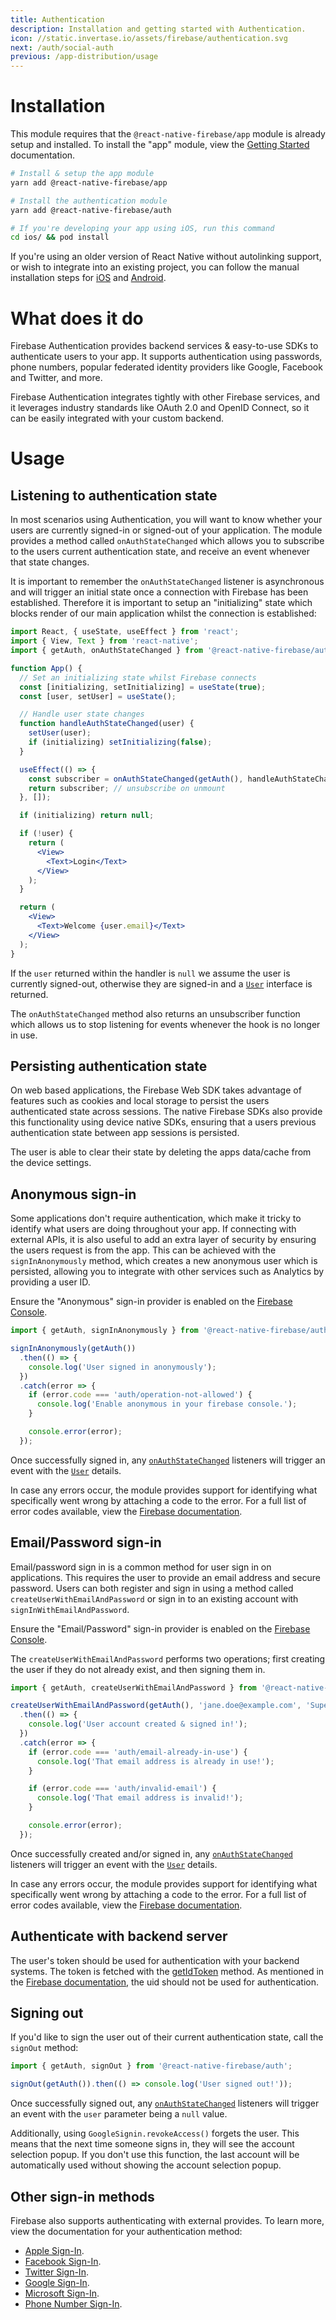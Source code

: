 ```yaml
---
title: Authentication
description: Installation and getting started with Authentication.
icon: //static.invertase.io/assets/firebase/authentication.svg
next: /auth/social-auth
previous: /app-distribution/usage
---
```


# Installation

This module requires that the `@react-native-firebase/app` module is already setup and installed. To install the "app"
module, view the [Getting Started](/) documentation.

```bash
# Install & setup the app module
yarn add @react-native-firebase/app

# Install the authentication module
yarn add @react-native-firebase/auth

# If you're developing your app using iOS, run this command
cd ios/ && pod install
```

If you're using an older version of React Native without autolinking support, or wish to integrate into an existing project,
you can follow the manual installation steps for [iOS](/auth/usage/installation/ios) and [Android](/auth/usage/installation/android).

# What does it do

Firebase Authentication provides backend services & easy-to-use SDKs to authenticate users to your app. It supports
authentication using passwords, phone numbers, popular federated identity providers like Google, Facebook and Twitter, and more.

<Youtube id="8sGY55yxicA" />

Firebase Authentication integrates tightly with other Firebase services, and it leverages industry standards like OAuth
2.0 and OpenID Connect, so it can be easily integrated with your custom backend.

# Usage

## Listening to authentication state

In most scenarios using Authentication, you will want to know whether your users are currently signed-in or signed-out
of your application. The module provides a method called `onAuthStateChanged` which allows you to subscribe to the users
current authentication state, and receive an event whenever that state changes.

It is important to remember the `onAuthStateChanged` listener is asynchronous and will trigger an initial state once
a connection with Firebase has been established. Therefore it is important to setup an "initializing" state which blocks
render of our main application whilst the connection is established:

```jsx
import React, { useState, useEffect } from 'react';
import { View, Text } from 'react-native';
import { getAuth, onAuthStateChanged } from '@react-native-firebase/auth';

function App() {
  // Set an initializing state whilst Firebase connects
  const [initializing, setInitializing] = useState(true);
  const [user, setUser] = useState();

  // Handle user state changes
  function handleAuthStateChanged(user) {
    setUser(user);
    if (initializing) setInitializing(false);
  }

  useEffect(() => {
    const subscriber = onAuthStateChanged(getAuth(), handleAuthStateChanged);
    return subscriber; // unsubscribe on unmount
  }, []);

  if (initializing) return null;

  if (!user) {
    return (
      <View>
        <Text>Login</Text>
      </View>
    );
  }

  return (
    <View>
      <Text>Welcome {user.email}</Text>
    </View>
  );
}
```

If the `user` returned within the handler is `null` we assume the user is currently signed-out, otherwise they are
signed-in and a [`User`](/reference/auth/user) interface is returned.

The `onAuthStateChanged` method also returns an unsubscriber function which allows us to stop listening for events whenever
the hook is no longer in use.

## Persisting authentication state

On web based applications, the Firebase Web SDK takes advantage of features such as cookies and local storage to persist
the users authenticated state across sessions. The native Firebase SDKs also provide this functionality using device native SDKs,
ensuring that a users previous authentication state between app sessions is persisted.

The user is able to clear their state by deleting the apps data/cache from the device settings.

## Anonymous sign-in

Some applications don't require authentication, which make it tricky to identify what users are doing throughout your app.
If connecting with external APIs, it is also useful to add an extra layer of security by ensuring the users request is
from the app. This can be achieved with the `signInAnonymously` method, which creates a new anonymous user which is persisted,
allowing you to integrate with other services such as Analytics by providing a user ID.

Ensure the "Anonymous" sign-in provider is enabled on the [Firebase Console](https://console.firebase.google.com/project/_/authentication/providers).

```js
import { getAuth, signInAnonymously } from '@react-native-firebase/auth';

signInAnonymously(getAuth())
  .then(() => {
    console.log('User signed in anonymously');
  })
  .catch(error => {
    if (error.code === 'auth/operation-not-allowed') {
      console.log('Enable anonymous in your firebase console.');
    }

    console.error(error);
  });
```

Once successfully signed in, any [`onAuthStateChanged`](#listening-to-authentication-state) listeners will trigger an event
with the [`User`](/reference/auth/user) details.

In case any errors occur, the module provides support for identifying what specifically went wrong by attaching a code
to the error. For a full list of error codes available, view the [Firebase documentation](https://firebase.google.com/docs/reference/js/auth.md#autherrorcodes).

## Email/Password sign-in

Email/password sign in is a common method for user sign in on applications. This requires the user to provide an email
address and secure password. Users can both register and sign in using a method called `createUserWithEmailAndPassword`
or sign in to an existing account with `signInWithEmailAndPassword`.

Ensure the "Email/Password" sign-in provider is enabled on the [Firebase Console](https://console.firebase.google.com/project/_/authentication/providers).

The `createUserWithEmailAndPassword` performs two operations; first creating the user if they do not already exist, and
then signing them in.

```js
import { getAuth, createUserWithEmailAndPassword } from '@react-native-firebase/auth';

createUserWithEmailAndPassword(getAuth(), 'jane.doe@example.com', 'SuperSecretPassword!')
  .then(() => {
    console.log('User account created & signed in!');
  })
  .catch(error => {
    if (error.code === 'auth/email-already-in-use') {
      console.log('That email address is already in use!');
    }

    if (error.code === 'auth/invalid-email') {
      console.log('That email address is invalid!');
    }

    console.error(error);
  });
```

Once successfully created and/or signed in, any [`onAuthStateChanged`](#listening-to-authentication-state) listeners will trigger an event
with the [`User`](/reference/auth/user) details.

In case any errors occur, the module provides support for identifying what specifically went wrong by attaching a code
to the error. For a full list of error codes available, view the [Firebase documentation](https://firebase.google.com/docs/reference/js/auth.md#autherrorcodes).

## Authenticate with backend server

The user's token should be used for authentication with your backend systems. The token is fetched with the [getIdToken](https://rnfirebase.io/reference/auth/user#getIdToken) method. As mentioned in the [Firebase documentation](https://firebase.google.com/docs/auth/web/manage-users#get_a_users_profile), the uid should not be used for authentication.

## Signing out

If you'd like to sign the user out of their current authentication state, call the `signOut` method:

```js
import { getAuth, signOut } from '@react-native-firebase/auth';

signOut(getAuth()).then(() => console.log('User signed out!'));
```

Once successfully signed out, any [`onAuthStateChanged`](#listening-to-authentication-state) listeners will trigger an event
with the `user` parameter being a `null` value.

Additionally, using `GoogleSignin.revokeAccess()` forgets the user. This means that the next time someone signs in, they will see the account selection popup. If you don't use this function, the last account will be automatically used without showing the account selection popup.

## Other sign-in methods

Firebase also supports authenticating with external provides. To learn more, view the documentation for your authentication
method:

- [Apple Sign-In](/auth/social-auth#apple).
- [Facebook Sign-In](/auth/social-auth#facebook).
- [Twitter Sign-In](/auth/social-auth#twitter).
- [Google Sign-In](/auth/social-auth#google).
- [Microsoft Sign-In](/auth/social-auth#microsoft).
- [Phone Number Sign-In](/auth/phone-auth).
